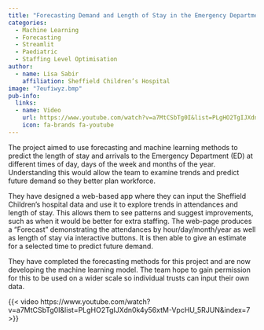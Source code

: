 ```yaml
---
title: "Forecasting Demand and Length of Stay in the Emergency Department"
categories:
  - Machine Learning
  - Forecasting
  - Streamlit
  - Paediatric
  - Staffing Level Optimisation
author:
  - name: Lisa Sabir
    affiliation: Sheffield Children’s Hospital 
image: "7eufiwyz.bmp"
pub-info:
  links:
  - name: Video
    url: https://www.youtube.com/watch?v=a7MtCSbTg0I&list=PLgHO2TgIJXdn0k4y56xtM-VpcHU_5RJUN&index=7
    icon: fa-brands fa-youtube
---
```


The project aimed to use forecasting and machine learning methods to predict the length of stay and arrivals to the Emergency Department (ED) at different times of day, days of the week and months of the year. Understanding this would allow the team to examine trends and predict future demand so they better plan workforce. 

They have designed a web-based app where they can input the Sheffield Children’s hospital data and use it to explore trends in attendances and length of stay. This allows them to see patterns and suggest improvements, such as when it would be better for extra staffing. The web-page produces a “Forecast” demonstrating the attendances by hour/day/month/year as well as length of stay via interactive buttons. It is then able to give an estimate for a selected time to predict future demand. 

They have completed the forecasting methods for this project and are now developing the machine learning model. The team hope to gain permission for this to be used on a wider scale so individual trusts can input their own data. 

{{< video https://www.youtube.com/watch?v=a7MtCSbTg0I&list=PLgHO2TgIJXdn0k4y56xtM-VpcHU_5RJUN&index=7 >}}

